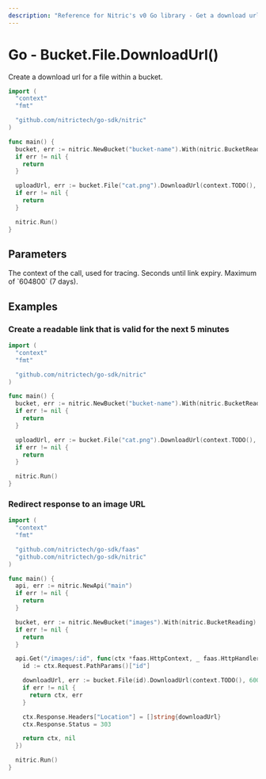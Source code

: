 ```yaml
---
description: "Reference for Nitric's v0 Go library - Get a download url for a file from a bucket."
---
```


# Go - Bucket.File.DownloadUrl()

Create a download url for a file within a bucket.

```go
import (
  "context"
  "fmt"

  "github.com/nitrictech/go-sdk/nitric"
)

func main() {
  bucket, err := nitric.NewBucket("bucket-name").With(nitric.BucketReading)
  if err != nil {
    return
  }

  uploadUrl, err := bucket.File("cat.png").DownloadUrl(context.TODO(), 3600)
  if err != nil {
    return
  }

  nitric.Run()
}
```

## Parameters

<Properties>
  <Property name="ctx" required type="context">
    The context of the call, used for tracing.
  </Property>
  <Property name="expiry" required type="int">
    Seconds until link expiry. Maximum of `604800` (7 days).
  </Property>
</Properties>

## Examples

### Create a readable link that is valid for the next 5 minutes

```go
import (
  "context"
  "fmt"

  "github.com/nitrictech/go-sdk/nitric"
)

func main() {
  bucket, err := nitric.NewBucket("bucket-name").With(nitric.BucketReading)
  if err != nil {
    return
  }

  uploadUrl, err := bucket.File("cat.png").DownloadUrl(context.TODO(), 300)
  if err != nil {
    return
  }

  nitric.Run()
}
```

### Redirect response to an image URL

```go
import (
  "context"
  "fmt"

  "github.com/nitrictech/go-sdk/faas"
  "github.com/nitrictech/go-sdk/nitric"
)

func main() {
  api, err := nitric.NewApi("main")
  if err != nil {
    return
  }

  bucket, err := nitric.NewBucket("images").With(nitric.BucketReading)
  if err != nil {
    return
  }

  api.Get("/images/:id", func(ctx *faas.HttpContext, _ faas.HttpHandler) (*faas.HttpContext, error) {
    id := ctx.Request.PathParams()["id"]

    downloadUrl, err := bucket.File(id).DownloadUrl(context.TODO(), 600)
    if err != nil {
      return ctx, err
    }

    ctx.Response.Headers["Location"] = []string{downloadUrl}
    ctx.Response.Status = 303

    return ctx, nil
  })

  nitric.Run()
}
```
